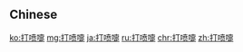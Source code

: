 {{also|打噴嚏}}
==Chinese==
{{zh-see|打噴嚏}}

[[ko:打喷嚏]]
[[mg:打喷嚏]]
[[ja:打喷嚏]]
[[ru:打喷嚏]]
[[chr:打喷嚏]]
[[zh:打喷嚏]]